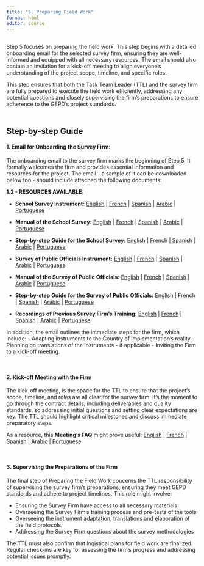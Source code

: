 ```yaml
---
title: "5. Preparing Field Work"
format: html
editor: source
---
```


<div style="margin-top: 30px;"></div>

Step 5 focuses on preparing the field work. This step begins with a detailed onboarding email for the selected survey firm, ensuring they are well-informed and equipped with all necessary resources. The email should also contain an invitation for a kick-off meeting to align everyone's understanding of the project scope, timeline, and specific roles.

This step ensures that both the Task Team Leader (TTL) and the survey firm are fully prepared to execute the field work efficiently, addressing any potential questions and closely supervising the firm's preparations to ensure adherence to the GEPD's project standards.

<div style="margin-top: 50px;"></div>

## Step-by-step Guide

#### **1. Email for Onboarding the Survey Firm:**

The onboarding email to the survey firm marks the beginning of Step 5. It formally welcomes the firm and provides essential information and resources for the project. The email - a sample of it can be downloaded below too - should include attached the following documents:

**1.2 - RESOURCES AVAILABLE:**

- **School Survey Instrument:** [English](https://github.com/ArthurCheib/gepd-implementation-pck/raw/main/websites-materials/step-1/SB2_GEPD%20Implementation%20Brief/SB2_GEPD%20Implementation%20Brief.pdf)
|
[French](https://github.com/ArthurCheib/gepd-implementation-pck/raw/main/websites-materials/step-1/SB2_GEPD%20Implementation%20Brief/SB2_GEPD-IMPLEMENT-Brief-French.pdf)
|
[Spanish]()
|
[Arabic]()
|
[Portuguese]()

- **Manual of the School Survey:**
[English](https://github.com/ArthurCheib/gepd-implementation-pck/raw/main/websites-materials/step-1/SB2_GEPD%20Implementation%20Brief/SB2_GEPD%20Implementation%20Brief.pdf)
|
[French](https://github.com/ArthurCheib/gepd-implementation-pck/raw/main/websites-materials/step-1/SB2_GEPD%20Implementation%20Brief/SB2_GEPD-IMPLEMENT-Brief-French.pdf)
|
[Spanish]()
|
[Arabic]()
|
[Portuguese]()

- **Step-by-step Guide for the School Survey:**
[English](https://github.com/ArthurCheib/gepd-implementation-pck/raw/main/websites-materials/step-1/SB2_GEPD%20Implementation%20Brief/SB2_GEPD%20Implementation%20Brief.pdf)
|
[French](https://github.com/ArthurCheib/gepd-implementation-pck/raw/main/websites-materials/step-1/SB2_GEPD%20Implementation%20Brief/SB2_GEPD-IMPLEMENT-Brief-French.pdf)
|
[Spanish]()
|
[Arabic]()
|
[Portuguese]()

- **Survey of Public Officials Instrument:**
[English](https://github.com/ArthurCheib/gepd-implementation-pck/raw/main/websites-materials/step-1/SB2_GEPD%20Implementation%20Brief/SB2_GEPD%20Implementation%20Brief.pdf)
|
[French](https://github.com/ArthurCheib/gepd-implementation-pck/raw/main/websites-materials/step-1/SB2_GEPD%20Implementation%20Brief/SB2_GEPD-IMPLEMENT-Brief-French.pdf)
|
[Spanish]()
|
[Arabic]()
|
[Portuguese]()

- **Manual of the Survey of Public Officials:**
[English](https://github.com/ArthurCheib/gepd-implementation-pck/raw/main/websites-materials/step-1/SB2_GEPD%20Implementation%20Brief/SB2_GEPD%20Implementation%20Brief.pdf)
|
[French](https://github.com/ArthurCheib/gepd-implementation-pck/raw/main/websites-materials/step-1/SB2_GEPD%20Implementation%20Brief/SB2_GEPD-IMPLEMENT-Brief-French.pdf)
|
[Spanish]()
|
[Arabic]()
|
[Portuguese]()

- **Step-by-step Guide for the Survey of Public Officials:**
[English](https://github.com/ArthurCheib/gepd-implementation-pck/raw/main/websites-materials/step-1/SB2_GEPD%20Implementation%20Brief/SB2_GEPD%20Implementation%20Brief.pdf)
|
[French](https://github.com/ArthurCheib/gepd-implementation-pck/raw/main/websites-materials/step-1/SB2_GEPD%20Implementation%20Brief/SB2_GEPD-IMPLEMENT-Brief-French.pdf)
|
[Spanish]()
|
[Arabic]()
|
[Portuguese]()

- **Recordings of Previous Survey Firm's Training:**
[English](https://github.com/ArthurCheib/gepd-implementation-pck/raw/main/websites-materials/step-1/SB2_GEPD%20Implementation%20Brief/SB2_GEPD%20Implementation%20Brief.pdf)
|
[French](https://github.com/ArthurCheib/gepd-implementation-pck/raw/main/websites-materials/step-1/SB2_GEPD%20Implementation%20Brief/SB2_GEPD-IMPLEMENT-Brief-French.pdf)
|
[Spanish]()
|
[Arabic]()
|
[Portuguese]()

In addition, the email outlines the immediate steps for the firm, which include:
-   Adapting instruments to the Country of implementation's reality
-   Planning on translations of the Instruments - if applicable
-   Inviting the Firm to a kick-off meeting.

<div style="margin-top: 50px;"></div>

#### **2. Kick-off Meeting with the Firm**

The kick-off meeting, is the space for the TTL to ensure that the project's scope, timeline, and roles are all clear for the survey firm. It's the moment to go through the contract details, including deliverables and quality standards, so addressing initial questions and setting clear expectations are key. The TTL should highlight critical milestones and discuss immediate preparatory steps.

As a resource, this **Meeting's FAQ** might prove useful: 
[English](https://github.com/ArthurCheib/gepd-implementation-pck/raw/main/websites-materials/step-1/SB2_GEPD%20Implementation%20Brief/SB2_GEPD%20Implementation%20Brief.pdf)
|
[French](https://github.com/ArthurCheib/gepd-implementation-pck/raw/main/websites-materials/step-1/SB2_GEPD%20Implementation%20Brief/SB2_GEPD-IMPLEMENT-Brief-French.pdf)
|
[Spanish]()
|
[Arabic]()
|
[Portuguese]()

<div style="margin-top: 50px;"></div>

#### **3. Supervising the Preparations of the Firm**

The final step of Preparing the Field Work concerns the TTL responsibility of supervising the survey firm’s preparations, ensuring they meet GEPD standards and adhere to project timelines. This role might involve:

-   Ensuring the Survey Firm have access to all necessary materials
-   Overseeing the Survey Firm’s training process and pre-tests of the tools
-   Overseeing the instrument adaptation, translations and elaboration of the field protocols
-   Addressing the Survey Firm questions about the survey methodologies

The TTL must also confirm that logistical plans for field work are finalized. Regular check-ins are key for assessing the firm’s progress and addressing potential issues promptly.
